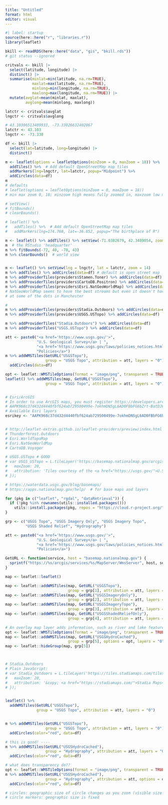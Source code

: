 ```yaml
---
title: "Untitled"
format: html
editor: visual
---
```


```r
#| label: startup
source(here::here("r", "libraries.r"))
library(leaflet)

bkill <- readRDS(here::here("data", "gis", "bkill.rds"))
# git status --ignored

```

```r
critvals <- bkill |> 
  select(latitude, longitude) |> 
  distinct() |> 
  summarise(minlat=min(latitude, na.rm=TRUE),
            maxlat=max(latitude, na.rm=TRUE),
            minlong=min(longitude, na.rm=TRUE),
            maxlong=max(longitude, na.rm=TRUE)) |> 
  mutate(avglat=mean(minlat, maxlat),
         avglong=mean(minlong, maxlong))

latctr <- critvals$avglat
lngctr <- critvals$avglong

# 43.10306513409933, -73.33026632402067
latctr <- 43.103
lngctr <- -73.330

df <- bkill |> 
  select(lat=latitude, long=longitude) |> 
  distinct()

m <- leaflet(options = leafletOptions(minZoom = 0, maxZoom = 18)) %>%
  addTiles() %>%  # Add default OpenStreetMap map tiles
  addMarkers(lng=lngctr, lat=latctr, popup="Midpoint") %>%
  addCircles(data=df)
m
# defaults
# leaflet(options = leafletOptions(minZoom = 0, maxZoom = 18))
# min max zoom 0, 18; minzoom high means fully zoomed in, maxzoom low means world

# setView()
# fitBounds()
# clearBounds()

# leaflet() %>%
#   addTiles() %>%  # Add default OpenStreetMap map tiles
#   addMarkers(lng=174.768, lat=-36.852, popup="The birthplace of R")

m <- leaflet() %>% addTiles() %>% setView(-71.0382679, 42.3489054, zoom = 18)
m  # the RStudio 'headquarter'
m %>% fitBounds(-72, 40, -70, 43)
m %>% clearBounds()  # world view


m <- leaflet() %>% setView(lng = lngctr, lat = latctr, zoom = 14)
m %>% addTiles() %>% addCircles(data=df) # default is open street map
m %>% addProviderTiles(providers$Stamen.Toner) %>% addCircles(data=df)
m %>% addProviderTiles(providers$CartoDB.Positron) %>% addCircles(data=df)
m %>% addProviderTiles(providers$Esri.NatGeoWorldMap) %>% addCircles(data=df)
# NatGeoWorldMap seems to have the best streams but even it doesn't have streams
# at some of the dots in Manchester

# 
m %>% addProviderTiles(providers$Stadia.Outdoors) %>% addCircles(data=df)
m %>% addProviderTiles(providers$USGS.USTopo) %>% addCircles(data=df)

m %>% addProviderTiles("Stadia.Outdoors") %>% addCircles(data=df)
m %>% addProviderTiles("USGS.USTopo") %>% addCircles(data=df)

att <- paste0("<a href='https://www.usgs.gov/'>",
              "U.S. Geological Survey</a> | ",
              "<a href='https://www.usgs.gov/laws/policies_notices.html'>",
              "Policies</a>")
m %>% addWMSTiles(GetURL("USGSTopo"),
                  group = "USGS Topo", attribution = att, layers = "0") %>%
  addCircles(data=df)

opt <- leaflet::WMSTileOptions(format = "image/png", transparent = TRUE)
leaflet() %>% addWMSTiles(map, GetURL("USGSTopo"),
                  group = "USGS Topo", attribution = att, layers = "0")


# Esri/ArcGIS
# In order to use ArcGIS maps, you must register https://developers.arcgis.com/en/sign-up/ and abide by the terms of service. No special syntax is required.
# AAPK968c37d432d4440fbf624ab729500499e-7okhmDNSgL6AD0FBbFG6bZrt-BatDJW4PCIb0Yg9YeQSfq3A-DORU-aDX861dC
# Available Esri layers
esrikey <- "AAPK968c37d432d4440fbf624ab729500499e-7okhmDNSgL6AD0FBbFG6bZrt-BatDJW4PCIb0Yg9YeQSfq3A-DORU-aDX861dC"


# http://leaflet-extras.github.io/leaflet-providers/preview/index.html
# Thunderforest.Outdoors
# Esri.WorldTopoMap
# Esri.NatGeoWorldMap
# CartoDB.Voyager

# USGS.USTopo # GOOD
# var USGS_USTopo = L.tileLayer('https://basemap.nationalmap.gov/arcgis/rest/services/USGSTopo/MapServer/tile/{z}/{y}/{x}', {
# 	maxZoom: 20,
# 	attribution: 'Tiles courtesy of the <a href="https://usgs.gov/">U.S. Geological Survey</a>'
# });

# https://waterdata.usgs.gov/blog/basemaps/
# https://apps.nationalmap.gov/help/  # for base maps and layers

for (pkg in c("leaflet", "rgdal", "dataRetrieval")) {
  if (!pkg %in% rownames(utils::installed.packages()))
    utils::install.packages(pkg, repos = "https://cloud.r-project.org/")
}

grp <- c("USGS Topo", "USGS Imagery Only", "USGS Imagery Topo",
         "USGS Shaded Relief", "Hydrography")

att <- paste0("<a href='https://www.usgs.gov/'>",
              "U.S. Geological Survey</a> | ",
              "<a href='https://www.usgs.gov/laws/policies_notices.html'>",
              "Policies</a>")

GetURL <- function(service, host = "basemap.nationalmap.gov") {
  sprintf("https://%s/arcgis/services/%s/MapServer/WmsServer", host, service)
}

map <- leaflet::leaflet()

map <- leaflet::addWMSTiles(map, GetURL("USGSTopo"),
                            group = grp[1], attribution = att, layers = "0")
map <- leaflet::addWMSTiles(map, GetURL("USGSImageryOnly"),
                            group = grp[2], attribution = att, layers = "0")
map <- leaflet::addWMSTiles(map, GetURL("USGSImageryTopo"),
                            group = grp[3], attribution = att, layers = "0")
map <- leaflet::addWMSTiles(map, GetURL("USGSShadedReliefOnly"),
                            group = grp[4], attribution = att, layers = "0")

# An overlay map layer adds information, such as river and lake features, to a base map. Add the tiled overlay for the National Hydrography Dataset to the map widget:
opt <- leaflet::WMSTileOptions(format = "image/png", transparent = TRUE)
map <- leaflet::addWMSTiles(map, GetURL("USGSHydroCached"),
                            group = grp[5], options = opt, layers = "0")
map <- leaflet::hideGroup(map, grp[5])



# Stadia.Outdoors
# Plain JavaScript:
# var Stadia_Outdoors = L.tileLayer('https://tiles.stadiamaps.com/tiles/outdoors/{z}/{x}/{y}{r}.png', {
# 	maxZoom: 20,
# 	attribution: '&copy; <a href="https://stadiamaps.com/">Stadia Maps</a>, &copy; <a href="https://openmaptiles.org/">OpenMapTiles</a> &copy; <a href="http://openstreetmap.org">OpenStreetMap</a> contributors'
# });


leaflet() %>%
  addWMSTiles(GetURL("USGSTopo"),
              group = "USGS Topo", attribution = att, layers = "0")


m %>% addWMSTiles(GetURL("USGSTopo"),
                  group = "USGS Topo", attribution = att, layers = "0") %>%
  addCircles(color="red", data=df)

# this is good! ----
m %>% addWMSTiles(GetURL("USGSHydroCached"),
                  group = "Hydrography", attribution = att, layers = "0") %>%
  addCircles(color="red", data=df)

# what does transparency do??
opt <- leaflet::WMSTileOptions(format = "image/png", transparent = TRUE)
m %>% addWMSTiles(GetURL("USGSHydroCached"),
                  group = "Hydrography", attribution = att, options = opt, layers = "0") %>%
  addCircles(color="red", data=df)

# circles: geographic size of circle changes as you zoom (visible size stays same)
# circle markers: geographic size is fixed



```

